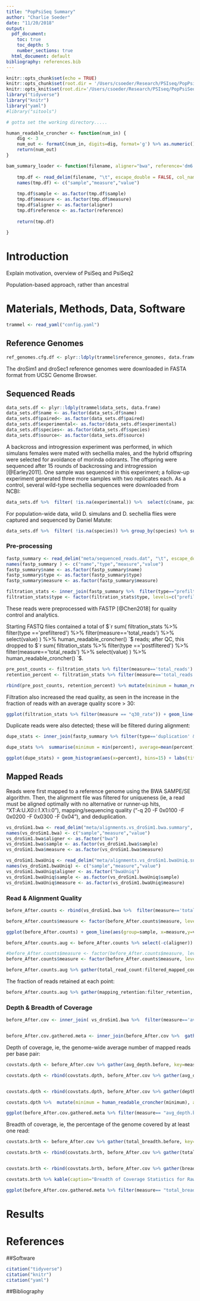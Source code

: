 ```yaml
---
title: "PopPsiSeq Summary"
author: "Charlie Soeder"
date: "11/20/2018"
output:
  pdf_document:
    toc: true
    toc_depth: 5
    number_sections: true
  html_document: default
bibliography: references.bib
---
```


```r
knitr::opts_chunk$set(echo = TRUE)
knitr::opts_chunk$set(root.dir = '/Users/csoeder/Research/PSIseq/PopPsiSeq/')
knitr::opts_knit$set(root.dir='/Users/csoeder/Research/PSIseq/PopPsiSeq/')
library("tidyverse")
library("knitr")
library("yaml")
#library("sitools")

# gotta set the working directory.....
```

```r

human_readable_croncher <- function(num_in) {
	dig <- 3
	num_out <- formatC(num_in, digits=dig, format='g') %>% as.numeric() %>% sitools::f2si()
	return(num_out)
}

bam_summary_loader <- function(filename, aligner="bwa", reference='dm6'){
	
	tmp.df <- read_delim(filename, "\t", escape_double = FALSE, col_names = FALSE, trim_ws = TRUE)
	names(tmp.df) <- c("sample","measure","value")
	
	tmp.df$sample <- as.factor(tmp.df$sample)
	tmp.df$measure <- as.factor(tmp.df$measure)
	tmp.df$aligner <- as.factor(aligner)
	tmp.df$reference <- as.factor(reference)
	
	return(tmp.df)
	
}

```
# Introduction

Explain motivation, overview of PsiSeq and PsiSeq2

Population-based approach, rather than ancestral

# Materials, Methods, Data, Software

```r

trammel <- read_yaml("config.yaml")

```

## Reference Genomes
```r
ref_genomes.cfg.df <- plyr::ldply(trammel$reference_genomes, data.frame)
```
The droSim1 and droSec1 reference genomes were downloaded in FASTA format from UCSC Genome Browser. 


## Sequenced Reads

```r
data_sets.df <- plyr::ldply(trammel$data_sets, data.frame)
data_sets.df$name <- as.factor(data_sets.df$name)
data_sets.df$paired<- as.factor(data_sets.df$paired)
data_sets.df$experimental<- as.factor(data_sets.df$experimental)
data_sets.df$species<- as.factor(data_sets.df$species)
data_sets.df$source<- as.factor(data_sets.df$source)
```


A backcross and introgression experiment was performed, in which simulans females were mated with sechellia males, and the hybrid offspring were selected for avoidance of morinda odorants. The offspring were sequenced after 15 rounds of backcrossing and introgression [@Earley2011]. One sample was sequenced in this experiment; a follow-up experiment generated three more samples with two replicates each. As a control, several wild-type sechellia sequences were downloaded from NCBI:

```r
data_sets.df %>%  filter( !is.na(experimental)) %>%  select(c(name, paired, experimental, source)) %>%  arrange(experimental, desc(name)) %>% kable(caption="Sequenced Experimental Samples")
```


For population-wide data, wild D. simulans and D. sechellia flies were captured and sequenced by Daniel Matute:

```r
data_sets.df %>%  filter( !is.na(species)) %>% group_by(species) %>% summarise(sample_count=n()) %>% kable(caption="Number of Sequenced Samples per Species")
```

### Pre-processing

```r
fastp_summary <- read_delim("meta/sequenced_reads.dat", "\t", escape_double = FALSE, col_names = FALSE, trim_ws = TRUE)
names(fastp_summary ) <- c("name","type","measure","value")
fastp_summary$name <- as.factor(fastp_summary$name)
fastp_summary$type <- as.factor(fastp_summary$type)
fastp_summary$measure <- as.factor(fastp_summary$measure)
```

```r
filtration_stats <- inner_join(fastp_summary %>%  filter(type=="prefiltered" | type == 'postfiltered'), data_sets.df, by=c("name"="name"))
filtration_stats$type <- factor(filtration_stats$type, levels=c("prefiltered", "postfiltered"))
```

These reads were preprocessed with FASTP [@Chen2018] for quality control and analytics. 

Starting FASTQ files contained a total of  $`r sum( filtration_stats %>% filter(type =='prefiltered') %>%  filter(measure=='total_reads') %>% select(value) ) %>% human_readable_croncher() `$ reads; after QC, this dropped to $`r sum( filtration_stats %>% filter(type =='postfiltered') %>%  filter(measure=='total_reads') %>% select(value) ) %>% human_readable_croncher() `$. 

```r
pre_post_counts <- filtration_stats %>% filter(measure=='total_reads') %>%  group_by(type)  %>%  summarise(minimum = min(value), average=mean(value) , maximum = max(value)) 
retention_percent <- filtration_stats %>% filter(measure=='total_reads') %>% select(c(name,type,value)) %>%  spread(type,value) %>% mutate(retention=100*postfiltered/prefiltered) %>%  summarise(type='percent retention', minimum = min(retention), average=mean(retention) , maximum = max(retention))
```
```r
rbind(pre_post_counts, retention_percent) %>% mutate(minimum = human_readable_croncher(minimum), average=human_readable_croncher(average) , maximum = human_readable_croncher(maximum)) %>% kable(caption="Read Count and Percent Retention")
```

Filtration also increased the read quality, as seen in the increase in the fraction of reads with an average quality score > 30:

```r
ggplot(filtration_stats %>% filter(measure == "q30_rate")) + geom_line(aes(group=name, x=type,y=value)) +  geom_point(aes(x=type, y = value)) 

```

Duplicate reads were also detected; these will be filtered during alignment:

```r
dupe_stats <- inner_join(fastp_summary %>% filter(type=='duplication' & measure =='rate') %>%  mutate(percent=value*100) %>% select(c(name,percent)), data_sets.df, by=c("name"="name"))
```

```r
dupe_stats %>%  summarise(minimum = min(percent), average=mean(percent), median=median(percent) , maximum = max(percent)) %>% kable(caption="Percentage Duplication",digits=1)
```

```r
ggplot(dupe_stats) + geom_histogram(aes(x=percent), bins=15) + labs(title="Duplication Histogram", x="Read Duplication Rate (FASTP estimate)")
```


## Mapped Reads

Reads were first mapped to a reference genome using the BWA SAMPE/SE algorithm. Then, the alignment file was filtered for uniqueness (ie, a read must be aligned optimally with no alternative or runner-up hits, "XT:A:U.*X0:i:1.*X1:i:0"), mapping/sequencing quality ("-q 20 -F 0x0100 -F 0x0200 -F 0x0300 -F 0x04"), and deduplication. 

```r
vs_droSim1.bwa <- read_delim("meta/alignments.vs_droSim1.bwa.summary", "\t", escape_double = FALSE, col_names = FALSE, trim_ws = TRUE)
names(vs_droSim1.bwa) <- c("sample","measure","value")
vs_droSim1.bwa$aligner <- as.factor("bwa")
vs_droSim1.bwa$sample <- as.factor(vs_droSim1.bwa$sample)
vs_droSim1.bwa$measure <- as.factor(vs_droSim1.bwa$measure)

vs_droSim1.bwaUniq <- read_delim("meta/alignments.vs_droSim1.bwaUniq.summary", "\t", escape_double = FALSE, col_names = FALSE, trim_ws = TRUE)
names(vs_droSim1.bwaUniq) <- c("sample","measure","value")
vs_droSim1.bwaUniq$aligner <- as.factor("bwaUniq")
vs_droSim1.bwaUniq$sample <- as.factor(vs_droSim1.bwaUniq$sample)
vs_droSim1.bwaUniq$measure <- as.factor(vs_droSim1.bwaUniq$measure)
```

### Read & Alignment Quality

```r

before_After.counts <- rbind(vs_droSim1.bwa %>%  filter(measure=='total_read_count' | measure == 'total_mapped_count'), vs_droSim1.bwaUniq %>%  filter( measure == 'total_mapped_count') %>% mutate(measure='filtered_mapped_count'))

before_After.counts$measure <- factor(before_After.counts$measure, levels = c('total_read_count','total_mapped_count','filtered_mapped_count'))

ggplot(before_After.counts) + geom_line(aes(group=sample, x=measure,y=value)) + geom_line(aes(group=sample, x=measure,y=value)) + geom_point(aes(x=measure, y=value, group=sample,color=sample)) + labs(title="Read Counts by Processing Step: Raw, Mapped, Filtered", x="", y="Number Reads" ) + scale_y_log10()

```

```r
before_After.counts.aug <- before_After.counts %>% select(-c(aligner)) %>% spread(measure, value) %>%  mutate(mapping_retention=total_mapped_count/total_read_count, filter_retention = filtered_mapped_count/total_mapped_count)

#before_After.counts$measure <- factor(before_After.counts$measure, levels = c('total_read_count','total_mapped_count','filtered_mapped_count'))
before_After.counts$measure <- factor(before_After.counts$measure, levels = c('filtered_mapped_count','total_mapped_count','total_read_count'))

before_After.counts.aug %>% gather(total_read_count:filtered_mapped_count, key="measure", value="value") %>%  group_by(measure) %>% summarise(minimum = min(value), average=mean(value), median = median(value), maximum = max(value)) %>% mutate(minimum = human_readable_croncher(minimum), average=human_readable_croncher(average), median = human_readable_croncher(median), maximum = human_readable_croncher(maximum)) %>% kable(caption="Read Counts During Alignment & Filtration")

```

The fraction of reads retained at each point:

```r
before_After.counts.aug %>% gather(mapping_retention:filter_retention, key="measure", value="value") %>%  group_by(measure) %>% summarise(minimum = min(100*value), average=mean(100*value), median = median(100*value), maximum = max(100*value)) %>% mutate(minimum = human_readable_croncher(minimum), average=human_readable_croncher(average), median = human_readable_croncher(median), maximum = human_readable_croncher(maximum)) %>%  kable(caption="Percentage of Reads Retained at Each Step",digits=1)

```

### Depth & Breadth of Coverage


```r

before_After.cov <- inner_join( vs_droSim1.bwa %>%  filter(measure=='avg_depth' | measure == 'total_breadth') %>% select(-c(aligner)) %>% spread(measure, value), vs_droSim1.bwaUniq %>%  filter(measure=='avg_depth' | measure == 'total_breadth') %>% select(-c(aligner)) %>% spread(measure, value), by='sample', suffix=c(".before",".after") ) %>%  mutate(depth_retention = avg_depth.after/avg_depth.before, breadth_retention=total_breadth.after/total_breadth.before)


before_After.cov.gathered.meta <- inner_join(before_After.cov %>%  gather(avg_depth.before:breadth_retention, key="measure", value="value") , data_sets.df, by=c("sample"="name") ) 


```

Depth of coverage, ie, the genome-wide average number of mapped reads per base pair:

```r
covstats.dpth <- before_After.cov %>% gather(avg_depth.before, key=measure, value=value) %>% summarise(step="pre-filtration depth",minimum = min(value), average=mean(value), median = median(value), maximum = max(value))

covstats.dpth <- rbind(covstats.dpth, before_After.cov %>% gather(avg_depth.after, key=measure, value=value)  %>% summarise(step="post-filtration depth",minimum = min(value), average=mean(value), median = median(value), maximum = max(value)))


covstats.dpth <- rbind(covstats.dpth, before_After.cov %>% gather(depth_retention, key=measure, value=value)  %>% summarise(step="depth retention percent",minimum = 100*min(value), average=100*mean(value), median = 100*median(value), maximum = 100*max(value)))

covstats.dpth %>%  mutate(minimum = human_readable_croncher(minimum), average=human_readable_croncher(average), median = human_readable_croncher(median), maximum = human_readable_croncher(maximum)) %>% kable(caption="Depth of Coverage Statistics for Raw and Filtered Alignments", digits=3 )
```

```r

ggplot(before_After.cov.gathered.meta %>% filter(measure== "avg_depth.before" | measure== "avg_depth.after") %>% mutate(measure=factor(measure, levels=c("avg_depth.before" , "avg_depth.after" )))) + geom_line(aes(group=sample, x=measure,y=value, color=experimental)) + geom_point(aes(x=measure, y=value, group=sample)) + labs(title="Depth Of Coverage for Raw and Filtered Alignments", x="", y="Reads Per BP, Genome-Wide" )

```


Breadth of coverage, ie, the percentage of the genome covered by at least one read:

```r

covstats.brth <- before_After.cov %>% gather(total_breadth.before, key=measure, value=value) %>% summarise(step="pre-filtration breadth",minimum = 100*min(value), average=100*mean(value), median = 100*median(value), maximum = 100*max(value))

covstats.brth <- rbind(covstats.brth, before_After.cov %>% gather(total_breadth.after, key=measure, value=value)  %>% summarise(step="post-filtration breadth",minimum = 100*min(value), average=100*mean(value), median = 100*median(value), maximum = 100*max(value)))


covstats.brth <- rbind(covstats.brth, before_After.cov %>% gather(breadth_retention, key=measure, value=value)  %>% summarise(step="breadth retention",minimum = 100*min(value), average=100*mean(value), median = 100*median(value), maximum = 100*max(value)))

covstats.brth %>% kable(caption="Breadth of Coverage Statistics for Raw and Filtered Alignments", digits=1)

```


```r
ggplot(before_After.cov.gathered.meta %>% filter(measure== "total_breadth.before" | measure== "total_breadth.after") %>% mutate(measure=factor(measure, levels=c("total_breadth.before" , "total_breadth.after" )))) + geom_line(aes(group=sample, x=measure,y=100*value, color=experimental)) + geom_point(aes(x=measure, y=100*value, group=sample)) + labs(title="Breadth Of Coverage for Raw and Filtered Alignments", x="", y="Percentage of Genome Mapped To" )
```


# Results

# References
##Software
```r
citation("tidyverse")
citation("knitr")
citation("yaml")
```
##Bibliography
